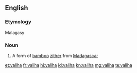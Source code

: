 ==English==

===Etymology===
Malagasy

===Noun===
{{wikipedia}}
{{en-noun}}

# {{musical instruments}} A form of [[bamboo]] [[zither]] from [[Madagascar]]

[[et:valiha]]
[[fr:valiha]]
[[hi:valiha]]
[[id:valiha]]
[[kn:valiha]]
[[mg:valiha]]
[[te:valiha]]